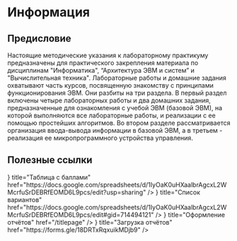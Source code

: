 # Информация

## Предисловие

Настоящие методические указания к лабораторному практикуму предназначены для практического закрепления материала по дисциплинам "Информатика", 
“Архитектура ЭВМ и систем” и "Вычислительная техника". 
Лабораторные работы и домашние задания охватывают часть курсов, посвященную знакомству с принципами функционирования ЭВМ. 
Они разбиты на три раздела. 
В первый раздел включены четыре лабораторных работы и два домашних задания, предназначенные для ознакомления с учебой ЭВМ (базовой ЭВМ), 
на которой выполняются все лабораторные работы, и реализации с ее помощью простейших алгоритмов. 
Во втором разделе рассматривается организация ввода-вывода информации в базовой ЭВМ, 
а в третьем - реализация ее микропрограммного устройства управления.

## Полезные ссылки


<Cards>
  <Card icon={<Image src="/images/sheets.png" width="40" height="40" />} title="Таблица с баллами" href="https://docs.google.com/spreadsheets/d/1IyOaK0uHXaalbrAgcxL2WMcrfuSrDEBRfEOMD6L9pcs/edit?usp=sharing" />
  <Card icon={<Image src="/images/sheets.png" width="40" height="40" />} title="Список вариантов" href="https://docs.google.com/spreadsheets/d/1IyOaK0uHXaalbrAgcxL2WMcrfuSrDEBRfEOMD6L9pcs/edit#gid=714494121" />
  <Card icon={<Image src="/images/docs.png" width="40" height="40" />} title="Оформление отчётов" href="/titlepage" />
  <Card icon={<Image src="/images/form.png" width="40" height="40" />} title="Загрузка отчётов" href="https://forms.gle/18DRTxRqxuikMDjb9" />
</Cards>